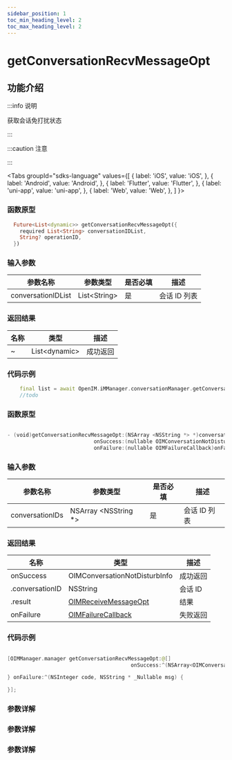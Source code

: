 ```yaml
---
sidebar_position: 1
toc_min_heading_level: 2
toc_max_heading_level: 2
---
```


# getConversationRecvMessageOpt

## 功能介绍

:::info 说明

获取会话免打扰状态

:::

:::caution 注意

:::

<Tabs
groupId="sdks-language"
values={[
{ label: 'iOS', value: 'iOS', },
{ label: 'Android', value: 'Android', },
{ label: 'Flutter', value: 'Flutter', },
{ label: 'uni-app', value: 'uni-app', },
{ label: 'Web', value: 'Web', },
]
}>

<TabItem value="Flutter">

### 函数原型

```dart showLineNumbers
  Future<List<dynamic>> getConversationRecvMessageOpt({
    required List<String> conversationIDList,
    String? operationID,
  })
```

### 输入参数

| 参数名称        | 参数类型              | 是否必填 | 描述         |
| --------------- | --------------------- | -------- | ------------ |
| conversationIDList | List<String\> | 是       | 会话 ID 列表 |

### 返回结果

| 名称            | 类型                                                  | 描述     |
| --------------- | ----------------------------------------------------- | -------- |
| ~       | List<dynamic\>                         | 成功返回 |

### 代码示例

```dart showLineNumbers
    final list = await OpenIM.iMManager.conversationManager.getConversationRecvMessageOpt(conversationIDList: conversationIDList);
    //todo
```

</TabItem>

<TabItem value="iOS">

### 函数原型

```swift showLineNumbers

- (void)getConversationRecvMessageOpt:(NSArray <NSString *> *)conversationIDs
                            onSuccess:(nullable OIMConversationNotDisturbInfoCallback)onSuccess
                            onFailure:(nullable OIMFailureCallback)onFailure;

```

### 输入参数

| 参数名称        | 参数类型              | 是否必填 | 描述         |
| --------------- | --------------------- | -------- | ------------ |
| conversationIDs | NSArray <NSString \*> | 是       | 会话 ID 列表 |

### 返回结果

| 名称            | 类型                                                  | 描述     |
| --------------- | ----------------------------------------------------- | -------- |
| onSuccess       | OIMConversationNotDisturbInfo                         | 成功返回 |
| .conversationID | NSString                                              | 会话 ID  |
| .result         | [OIMReceiveMessageOpt](docs/sdks/Enum/RecvMsgOpt.mdx) | 结果     |
| onFailure       | [OIMFailureCallback](docs/sdks/Callback/onError.mdx)  | 失败返回 |

### 代码示例

```swift showLineNumbers

[OIMManager.manager getConversationRecvMessageOpt:@[]
                                        onSuccess:^(NSArray<OIMConversationNotDisturbInfo *> * _Nullable conversations) {

} onFailure:^(NSInteger code, NSString * _Nullable msg) {

}];

```

</TabItem>

<TabItem value="Android">

### 参数详解

</TabItem>

<TabItem value="Web">

### 参数详解

</TabItem>

<TabItem value="uni-app">

### 参数详解

</TabItem>

</Tabs>
